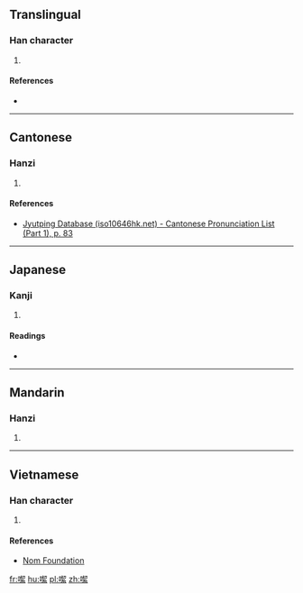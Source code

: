 ==Translingual==

===Han character===
{{Han char|rn=30|rad=口|as=12|sn=15|four=|canj=RQHF|ids=⿰口絜}}

# {{defn|Han|sort=口12}}

====References====
* {{Han ref|kx=0208.100|dkj=04290|dj=0431.060|hdz=10680.050|uh=5644|ud=22084}}

----

==Cantonese==

===Hanzi===
{{yue-hanzi|jyut=[[hek3]]|y=hek3}}

# {{defn|lang=yue|sort=口12}}

====References====
* [http://www.iso10646hk.net/jp/document/download.jsp Jyutping Database (iso10646hk.net) - Cantonese Pronunciation List (Part 1), p. 83]

----

==Japanese==

===Kanji===
{{ja-kanji|grade=|rs=口12}}

# {{defn|lang=ja|sort=口12}}

====Readings====
* {{ja-readings|on=[[きつ]] (kitsu)|kun=}}

----

==Mandarin==

===Hanzi===
{{cmn-hanzi|pin=[[chī]] ([[chi1]])|wg=ch'ih<sup>1</sup>}}

# {{defn|lang=cmn|sort=口12}}

----

==Vietnamese==

===Han character===
{{vi-hantu|[[khịt]]|rs=口12}}

# {{defn|lang=vi|sort=口12}}

====References====
* [http://nomfoundation.org/common/nom_details.php?codepoint=5644 Nom Foundation]

[[fr:噄]]
[[hu:噄]]
[[pl:噄]]
[[zh:噄]]